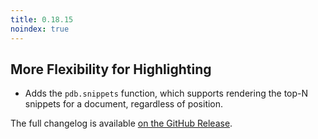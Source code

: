 ```yaml
---
title: 0.18.15
noindex: true
---
```


## More Flexibility for Highlighting

- Adds the `pdb.snippets` function, which supports rendering the top-N snippets for a document, regardless of position.

The full changelog is available [on the GitHub Release](https://github.com/paradedb/paradedb/releases/tag/v0.18.15).
